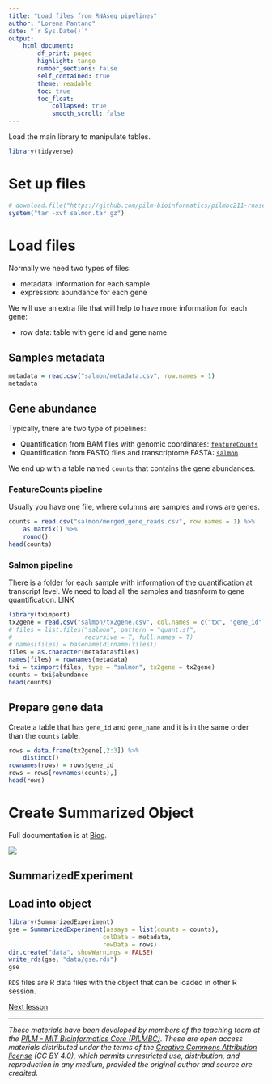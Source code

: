 ```yaml
---
title: "Load files from RNAseq pipelines"
author: "Lorena Pantano"
date: "`r Sys.Date()`"
output:
    html_document:
        df_print: paged
        highlight: tango
        number_sections: false
        self_contained: true
        theme: readable
        toc: true
        toc_float:
            collapsed: true
            smooth_scroll: false
---
```


Load the main library to manipulate tables.

```r
library(tidyverse)
```

# Set up files

```r
# download.file("https://github.com/pilm-bioinformatics/pilmbc211-rnaseq-ii/raw/master/salmon.tar.gz", "salmon.tar.gz")
system("tar -xvf salmon.tar.gz")
```

# Load files

Normally we need two types of files:

* metadata: information for each sample
* expression: abundance for each gene

We will use an extra file that will help to have more information for each gene:

* row data: table with gene id and gene name

## Samples metadata

```r
metadata = read.csv("salmon/metadata.csv", row.names = 1)
metadata
```

## Gene abundance

Typically, there are two type of pipelines:

* Quantification from BAM files with genomic coordinates: [`featureCounts`](http://subread.sourceforge.net/)
* Quantification from FASTQ files and transcriptome FASTA: [`salmon`](https://combine-lab.github.io/salmon/)

We end up with a table named `counts` that contains the gene abundances.

### FeatureCounts pipeline

Usually you have one file, where columns are samples and rows are genes.

```r
counts = read.csv("salmon/merged_gene_reads.csv", row.names = 1) %>% 
    as.matrix() %>% 
    round()
head(counts)
```


### Salmon pipeline

There is a folder for each sample with information of the quantification at transcript level. We need to load all the samples and trasnform to gene quantification. LINK

```r
library(tximport)
tx2gene = read.csv("salmon/tx2gene.csv", col.names = c("tx", "gene_id", "gene_name"))
# files = list.files("salmon", pattern = "quant.sf",
#                    recursive = T, full.names = T)
# names(files) = basename(dirname(files))
files = as.character(metadata$files)
names(files) = rownames(metadata)
txi = tximport(files, type = "salmon", tx2gene = tx2gene)
counts = txi$abundance
head(counts)
```

## Prepare gene data

Create a table that has `gene_id` and `gene_name` and it is in the same order than the `counts` table.

```r
rows = data.frame(tx2gene[,2:3]) %>% 
    distinct()
rownames(rows) = rows$gene_id
rows = rows[rownames(counts),]
head(rows)
```

# Create Summarized Object

Full documentation is at [Bioc](https://bioconductor.org/packages/release/bioc/vignettes/SummarizedExperiment/inst/doc/SummarizedExperiment.html).

![](imgs/se.svg)

## SummarizedExperiment

## Load into object

```r
library(SummarizedExperiment)
gse = SummarizedExperiment(assays = list(counts = counts),
                          colData = metadata,
                          rowData = rows)
dir.create("data", showWarnings = FALSE)
write_rds(gse, "data/gse.rds")
gse
```

`RDS` files are R data files with the object that can be loaded in other R session.

[Next lesson](https://pilm-bioinformatics.github.io/pilmbc211-rnaseq-ii/differential_expression_analysis.html)

*** 

*These materials have been developed by members of the teaching team at the [PILM - MIT Bioinformatics Core (PILMBC)](https://pilm-bioinformatics.github.io/knowledgebase). These are open access materials distributed under the terms of the [Creative Commons Attribution license](https://creativecommons.org/licenses/by/4.0/) (CC BY 4.0), which permits unrestricted use, distribution, and reproduction in any medium, provided the original author and source are credited.*